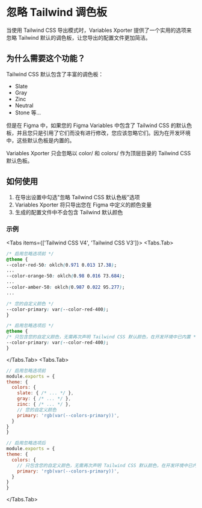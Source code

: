
# 忽略 Tailwind 调色板

当使用 Tailwind CSS 导出模式时，Variables Xporter 提供了一个实用的选项来忽略 Tailwind 默认的调色板，让您导出的配置文件更加简洁。

## 为什么需要这个功能？

Tailwind CSS 默认包含了丰富的调色板：
- Slate
- Gray
- Zinc
- Neutral
- Stone
等...

但是在 Figma 中，如果您的 Figma Variables 中包含了 Tailwind CSS 的默认色板，并且您只是引用了它们而没有进行修改，您应该忽略它们。因为在开发环境中，这些默认色板是内置的。

<Callout type="info">
  Variables Xporter 只会忽略以 color/ 和 colors/ 作为顶层目录的 Tailwind CSS 默认色板。
</Callout>

## 如何使用

1. 在导出设置中勾选"忽略 Tailwind CSS 默认色板"选项
2. Variables Xporter 将只导出您在 Figma 中定义的颜色变量
3. 生成的配置文件中不会包含 Tailwind 默认颜色

### 示例

<Tabs items={['Tailwind CSS V4', 'Tailwind CSS V3']}>
  <Tabs.Tab>
  ```css
/* 启用忽略选项前 */
@theme {
  --color-red-50: oklch(0.971 0.013 17.38);
  ...
  --color-orange-50: oklch(0.98 0.016 73.684);
  ...
  --color-amber-50: oklch(0.987 0.022 95.277);
  ...

  /* 您的自定义颜色 */
  --color-primary: var(--color-red-400);
}

/* 启用忽略选项后 */
@theme {
  /* 只包含您的自定义颜色，无需再次声明 Tailwind CSS 默认颜色，在开发环境中已内置 */
  --color-primary: var(--color-red-400);
}
```
  </Tabs.Tab>
  <Tabs.Tab>
  ```js
// 启用忽略选项前
module.exports = {
  theme: {
    colors: {
      slate: { /* ... */ },
      gray: { /* ... */ },
      zinc: { /* ... */ },
      // 您的自定义颜色
      primary: 'rgb(var(--colors-primary))',
    }
  }
}

// 启用忽略选项后
module.exports = {
  theme: {
    colors: {
      // 只包含您的自定义颜色，无需再次声明 Tailwind CSS 默认颜色，在开发环境中已内置
      primary: 'rgb(var(--colors-primary))',
    }
  }
}
```
  </Tabs.Tab>
</Tabs>

